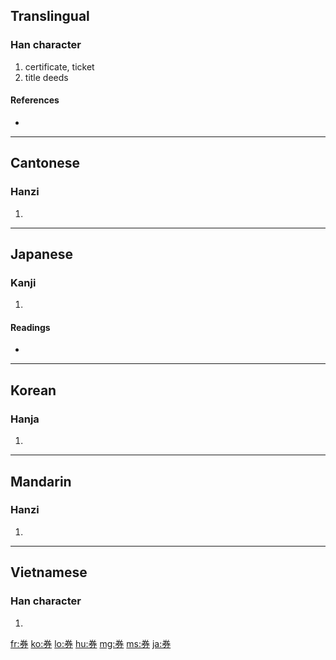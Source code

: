 ==Translingual==

===Han character===
{{Han char|rn=18|rad=刀|as=06|sn=8|four=9022<sub>7</sub>|canj=火手尸竹 (FQSH)}}

# certificate, ticket
# title deeds

====References====
* {{Han ref|kx=0139.110|dkj=01966|dj=0316.020|hdz=10332.110|uh=5238|ud=21048|bh=A8E9|bd=43241}}

----

==Cantonese==

===Hanzi===
{{yue-hanzi|jyut=|y=hyun3}}

# {{defn|Cantonese|sort=刀06}}

----

==Japanese==

===Kanji===
{{ja-kanji|grade=5|rs=刀06}}

# {{defn|Japanese|sort=刀06}}

====Readings====
* {{ja-readings|on=[[けん]] (ken)|kun=[[わりふ]] (warifu), [[てがた]] (tegata)}}

----

==Korean==

===Hanja===
{{ko-hanja|hangeul=권|rv=gwon|mr=kwŏn}}

# {{defn|Korean|sort=刀06}}

----

==Mandarin==

===Hanzi===
{{cmn-hanzi|pin=[[quàn]] ([[quan4]]), [[shā]] ([[sha1]])|wg=ch'üan<sup>4</sup>, sha<sup>1</sup>}}

# {{defn|Mandarin|sort=刀06}}

----

==Vietnamese==

===Han character===
{{vi-hantu|[[khoán]]|rs=刀06}}

# {{defn|Vietnamese|sort=刀06}}

[[fr:券]]
[[ko:券]]
[[lo:券]]
[[hu:券]]
[[mg:券]]
[[ms:券]]
[[ja:券]]